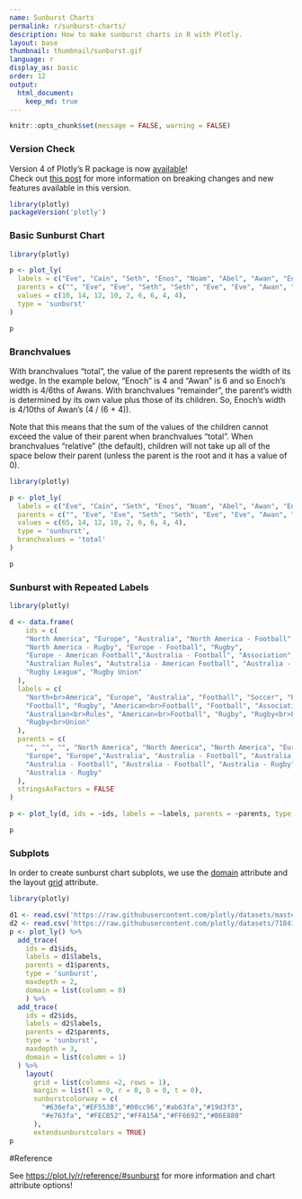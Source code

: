 ```yaml
---
name: Sunburst Charts
permalink: r/sunburst-charts/
description: How to make sunburst charts in R with Plotly.
layout: base
thumbnail: thumbnail/sunburst.gif
language: r
display_as: basic
order: 12
output:
  html_document:
    keep_md: true
---
```


```r
knitr::opts_chunk$set(message = FALSE, warning = FALSE)
```


### Version Check

Version 4 of Plotly's R package is now [available](https://plot.ly/r/getting-started/#installation)!<br>
Check out [this post](http://moderndata.plot.ly/upgrading-to-plotly-4-0-and-above/) for more information on breaking changes and new features available in this version.
```r
library(plotly)
packageVersion('plotly')
```

### Basic Sunburst Chart

```r
library(plotly)

p <- plot_ly(
  labels = c("Eve", "Cain", "Seth", "Enos", "Noam", "Abel", "Awan", "Enoch", "Azura"),
  parents = c("", "Eve", "Eve", "Seth", "Seth", "Eve", "Eve", "Awan", "Eve"),
  values = c(10, 14, 12, 10, 2, 6, 6, 4, 4),
  type = 'sunburst'
)

p
```

### Branchvalues
With branchvalues "total", the value of the parent represents the width of its wedge. 
In the example below, "Enoch" is 4 and "Awan" is 6 and so Enoch's width is 4/6ths of Awans.
With branchvalues "remainder", the parent's width is determined by its own value plus those
of its children. So, Enoch's width is 4/10ths of Awan's (4 / (6 + 4)).


Note that this means that the sum of the values of the children cannot exceed the
value of their parent when branchvalues "total". When branchvalues "relative" (the default), children will
not take up all of the space below their parent (unless the parent is the root and it has a value of 0).

```r
library(plotly)

p <- plot_ly(
  labels = c("Eve", "Cain", "Seth", "Enos", "Noam", "Abel", "Awan", "Enoch", "Azura"),
  parents = c("", "Eve", "Eve", "Seth", "Seth", "Eve", "Eve", "Awan", "Eve"),
  values = c(65, 14, 12, 10, 2, 6, 6, 4, 4),
  type = 'sunburst',
  branchvalues = 'total'
)

p
```

### Sunburst with Repeated Labels

```r
library(plotly)

d <- data.frame(
    ids = c(
    "North America", "Europe", "Australia", "North America - Football", "Soccer",
    "North America - Rugby", "Europe - Football", "Rugby",
    "Europe - American Football","Australia - Football", "Association",
    "Australian Rules", "Autstralia - American Football", "Australia - Rugby",
    "Rugby League", "Rugby Union"
  ),
  labels = c(
    "North<br>America", "Europe", "Australia", "Football", "Soccer", "Rugby",
    "Football", "Rugby", "American<br>Football", "Football", "Association",
    "Australian<br>Rules", "American<br>Football", "Rugby", "Rugby<br>League",
    "Rugby<br>Union"
  ),
  parents = c(
    "", "", "", "North America", "North America", "North America", "Europe",
    "Europe", "Europe","Australia", "Australia - Football", "Australia - Football",
    "Australia - Football", "Australia - Football", "Australia - Rugby",
    "Australia - Rugby"
  ),
  stringsAsFactors = FALSE
)

p <- plot_ly(d, ids = ~ids, labels = ~labels, parents = ~parents, type = 'sunburst')

p
```

### Subplots
In order to create sunburst chart subplots, we use the [domain](https://plot.ly/r/reference/#sunburst-domain) attribute and the layout [grid](https://plot.ly/r/reference/#layout-grid) attribute.
```r
library(plotly)

d1 <- read.csv('https://raw.githubusercontent.com/plotly/datasets/master/coffee-flavors.csv')
d2 <- read.csv('https://raw.githubusercontent.com/plotly/datasets/718417069ead87650b90472464c7565dc8c2cb1c/sunburst-coffee-flavors-complete.csv')
p <- plot_ly() %>%
  add_trace(
    ids = d1$ids,
    labels = d1$labels,
    parents = d1$parents,
    type = 'sunburst',
    maxdepth = 2,
    domain = list(column = 0)
    ) %>%
  add_trace(
    ids = d2$ids,
    labels = d2$labels,
    parents = d2$parents,
    type = 'sunburst',
    maxdepth = 3,
    domain = list(column = 1)
  ) %>%
    layout(
      grid = list(columns =2, rows = 1),
      margin = list(l = 0, r = 0, b = 0, t = 0),
      sunburstcolorway = c(
        "#636efa","#EF553B","#00cc96","#ab63fa","#19d3f3",
        "#e763fa", "#FECB52","#FFA15A","#FF6692","#B6E880"
      ),
      extendsunburstcolors = TRUE)
p
```


#Reference

See [https://plot.ly/r/reference/#sunburst](https://plot.ly/r/reference/#sunburst) for more information and chart attribute options!
